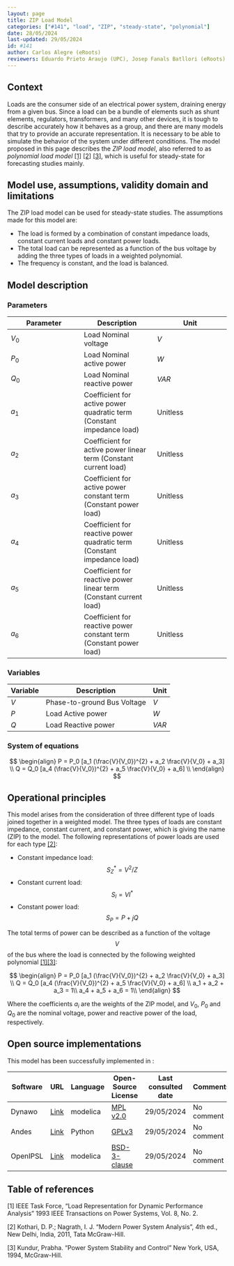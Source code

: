 ```yaml
---
layout: page
title: ZIP Load Model 
categories: ["#141", "load", "ZIP", "steady-state", "polynomial"] 
date: 28/05/2024 
last-updated: 29/05/2024
id: #141
author: Carlos Alegre (eRoots)
reviewers: Eduardo Prieto Araujo (UPC), Josep Fanals Batllori (eRoots)
---
```


## Context

Loads are the consumer side of an electrical power system, draining energy from a given bus. Since a load can be a bundle of elements such as shunt elements, regulators, transformers, and many other devices, it is tough to describe accurately how it behaves as a group, and there are many models that try to provide an accurate representation. It is necessary to be able to simulate the behavior of the system under different conditions. The model proposed in this page describes the *ZIP load model*, also referred to as *polynomial load model* [[1]](#1) [[2]](#2) [[3]](#3), which is useful for steady-state for forecasting studies mainly.

## Model use, assumptions, validity domain and limitations

The ZIP load model can be used for steady-state studies. The assumptions made for this model are:

* The load is formed by a combination of constant impedance loads, constant current loads and constant power loads.
* The total load can be represented as a function of the bus voltage by adding the three types of loads in a weighted polynomial.
* The frequency is constant, and the load is balanced.

## Model description

### Parameters

| Parameter|Description | Unit |
| ---| ---  | --- |
| $V_0$ | Load Nominal voltage | $V$ |
| $P_0$ | Load Nominal active power | $W$ |
| $Q_0$ | Load Nominal reactive power | $VAR$ |
| $a_1$ | Coefficient for active power quadratic term (Constant impedance load) | Unitless |
| $a_2$ | Coefficient for active power linear term (Constant current load) | Unitless |
| $a_3$ | Coefficient for active power constant term (Constant power load) | Unitless | 
| $a_4$ | Coefficient for reactive power quadratic term (Constant impedance load)| Unitless |
| $a_5$ | Coefficient for reactive power linear term (Constant current load)| Unitless |
| $a_6$ | Coefficient for reactive power constant term (Constant power load) | Unitless |

### Variables 

| Variable | Description | Unit |
| --- | --- | --- |
| $V$ | Phase-to-ground Bus Voltage | $V$ |
| $P$ | Load Active power | $W$ |
| $Q$ | Load Reactive power | $VAR$ |


### System of equations


$$
\begin{align}
P = P_0 [a_1 (\frac{V}{V_0})^{2} + a_2 \frac{V}{V_0} + a_3] \\
Q = Q_0 [a_4 (\frac{V}{V_0})^{2} + a_5 \frac{V}{V_0} + a_6] \\
\end{align}
$$

## Operational principles

This model arises from the consideration of three different type of loads joined together in a weighted model. The three types of loads are constant impedance, constant current, and constant power, which is giving the name (ZIP) to the model. The following representations of power loads are used for each type [[2]](#2):

* Constant impedance load: $$S_{Z}^* = V^2/Z$$
* Constant current load: $$S_{I} = V I^*$$
* Constant power load: $$S_{P} = P + jQ$$

The total terms of power can be described as a function of the voltage $$V$$ of the bus where the load is connected by the following weighted polynomial [[1]](#1)[[3]](#3):

$$
\begin{align}
P = P_0 [a_1 (\frac{V}{V_0})^{2} + a_2 \frac{V}{V_0} + a_3] \\
Q = Q_0 [a_4 (\frac{V}{V_0})^{2} + a_5 \frac{V}{V_0} + a_6] \\
a_1 + a_2 + a_3 = 1\\
a_4 + a_5 + a_6 = 1\\
\end{align}
$$

Where the coefficients $a_i$ are the weights of the ZIP model, and $V_0$, $P_0$ and $Q_0$ are the nominal voltage, power and reactive power of the load, respectively.

## Open source implementations

This model has been successfully implemented in :


| Software      | URL | Language | Open-Source License | Last consulted date | Comments |
| --------------| --- | --------- | ------------------- |------------------- | -------- |
| Dynawo | [Link](https://github.com/dynawo/dynawo/blob/master/dynawo/sources/Models/Modelica/Dynawo/Electrical/Loads/LoadZIP.mo) | modelica | [MPL v2.0](https://www.mozilla.org/en-US/MPL/2.0/)  | 29/05/2024 | No comment |
| Andes | [Link](https://github.com/CURENT/andes/blob/master/andes/models/dynload/zip.py) | Python | [GPLv3](https://www.gnu.org/licenses/gpl-3.0.en.html)  | 29/05/2024 | No comment |
|OpenIPSL | [Link](https://github.com/OpenIPSL/OpenIPSL/blob/master/OpenIPSL/Electrical/Loads/PSAT/ZIP.mo) | modelica | [BSD-3-clause](https://opensource.org/licenses/BSD-3-Clause)  | 29/05/2024 | No comment |

## Table of references

<a id="1">[1]</a> IEEE Task Force, "Load Representation for Dynamic Performance Analysis" 1993 IEEE Transactions on Power Systems, Vol. 8, No. 2.

<a id="2">[2]</a> Kothari, D. P.; Nagrath, I. J. "Modern Power System Analysis", 4th ed., New Delhi, India, 2011, Tata McGraw-Hill.

<a id="3">[3]</a> Kundur, Prabha. "Power System Stability and Control" New York, USA, 1994, McGraw-Hill.
